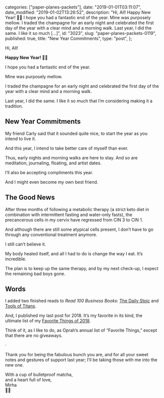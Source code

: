 
  categories: ["paper-planes-packets"],
  date: "2019-01-01T03:11:07",
  date_modified: "2019-01-02T13:26:52",
  description:
    "Hi, All! Happy New Year! 🤗😘 I hope you had a fantastic end of the year. Mine was purposely mellow. I traded the champagne for an early night and celebrated the first day of the year with a clear mind and a morning walk. Last year, I did the same. I like it so much […]",
  id: "3023",
  slug: "paper-planes-packets-0119",
  published: true,
  title: "New Year Commitments",
  type: "post",
};


Hi, All!

**Happy New Year! 🤗😘**

I hope you had a fantastic end of the year.

Mine was purposely mellow.

I traded the champagne for an early night and celebrated the first day of the year with a clear mind and a morning walk.

Last year, I did the same. I like it so much that I’m considering making it a tradition.

## New Year Commitments

My friend Carly said that it sounded quite nice, to start the year as you intend to live it.

And this year, I intend to take better care of myself than ever.

Thus, early nights and morning walks are here to stay. And so are meditation, journaling, floating, and artist dates.

I’ll also be accepting compliments this year.

And I might even become my own best friend.

## The Good News

After three months of following a metabolic therapy (a strict keto diet in combination with intermittent fasting and water-only fasts), the precancerous cells in my cervix have regressed from CIN 3 to CIN 1.

And although there are still some atypical cells present, I don’t have to go through any conventional treatment anymore.

I still can’t believe it.

My body healed itself, and all I had to do is change the way I eat. It’s incredible.

The plan is to keep up the same therapy, and by my next check-up, I expect the remaining bad boys gone.

## Words

I added two finished reads to _Read 100 Business Books_: [The Daily Stoic](/read-100-books#41-the-daily-stoic) and [Tools of Titans](/read-100-books#42-tools-of-titans).

And, I published my last post for 2018. It’s my favorite in its kind, the ultimate list of my [Favorite Things of 2018](/posts/favorite-things-2018).

Think of it, as I like to do, as Oprah’s annual list of “Favorite Things,” except that there are no giveaways.

·

Thank you for being the fabulous bunch you are, and for all your sweet notes and gestures of support last year; I’ll be taking those with me into the new one.

With a cup of bulletproof matcha,\
and a heart full of love,\
Mirha\
🍵✨
